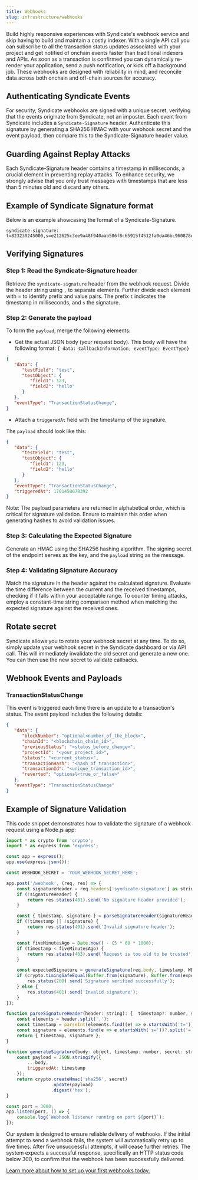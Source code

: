 ```yaml
---
title: Webhooks
slug: infrastructure/webhooks
---
```



Build highly responsive experiences with Syndicate's webhook service and skip having to build and maintain a costly indexer. With a single API call you can subscribe to all the transaction status updates associated with your project and get notified of onchain events faster than traditional indexers and APIs. As soon as a transaction is confirmed you can dynamically re-render your application, send a push notification, or kick off a background job. These webhooks are designed with reliability in mind, and reconcile data across both onchain and off-chain sources for accuracy.

## Authenticating Syndicate Events

For security, Syndicate webhooks are signed with a unique secret, verifying that the events originate from Syndicate, not an imposter. Each event from Syndicate includes a `Syndicate-Signature` header. Authenticate this signature by generating a SHA256 HMAC with your webhook secret and the event payload, then compare this to the Syndicate-Signature header value.

## Guarding Against Replay Attacks

Each Syndicate-Signature header contains a timestamp in milliseconds, a crucial element in preventing replay attacks. To enhance security, we strongly advise that you only trust messages with timestamps that are less than 5 minutes old and discard any others.

## Example of Syndicate Signature format

Below is an example showcasing the format of a Syndicate-Signature.

```
syndicate-signature: t=823230245000,s=e212625c3ee9a48f940aab506f8c65915f4512fa0da46bc960878eb413d024b7
```

## Verifying Signatures

### Step 1: Read the Syndicate-Signature header

Retrieve the `syndicate-signature` header from the webhook request.
Divide the header string using `,` to separate elements. Further divide each element with = to identify prefix and value pairs. The prefix `t` indicates the timestamp in milliseconds, and `s` the signature.

### Step 2: Generate the payload

To form the `payload`, merge the following elements:

- Get the actual JSON body (your request body). This body will have the following format: `{ data: CallbackInformation, eventType: EventType}`

```JSON
{
   "data": {
      "testField": "test",
      "testObject": {
         "field1": 123,
         "field2": "hello"
      }
   },
   "eventType": "TransactionStatusChange",
}
```

- Attach a `triggeredAt` field with the timestamp of the signature.

The `payload` should look like this:

```JSON
{
   "data": {
      "testField": "test",
      "testObject": {
         "field1": 123,
         "field2": "hello"
      }
   },
   "eventType": "TransactionStatusChange",
   "triggeredAt": 1701458678392
}
```

<Note>
  Note: The payload parameters are returned in alphabetical order, which is
  critical for signature validation. Ensure to maintain this order when
  generating hashes to avoid validation issues.
</Note>

### Step 3: Calculating the Expected Signature

Generate an HMAC using the SHA256 hashing algorithm. The signing secret of the endpoint serves as the key, and the `payload` string as the message.

### Step 4: Validating Signature Accuracy

Match the signature in the header against the calculated signature. Evaluate the time difference between the current and the received timestamps, checking if it falls within your acceptable range. To counter timing attacks, employ a constant-time string comparison method when matching the expected signature against the received ones.

## Rotate secret

Syndicate allows you to rotate your webhook secret at any time. To do so, simply update your webhook secret in the Syndicate dashboard or via API call. This will immediately invalidate the old secret and generate a new one. You can then use the new secret to validate callbacks.

## Webhook Events and Payloads

### TransactionStatusChange

This event is triggered each time there is an update to a transaction's status. The event payload includes the following details:

```JSON
{
   "data": {
      "blockNumber": "optional<number_of_the_block>",
      "chainId": "<blockchain_chain_id>",
      "previousStatus": "<status_before_change>",
      "projectId": "<your_project_id>",
      "status": "<current_status>",
      "transactionHash": "<hash_of_transaction>",
      "transactionId": "<unique_transaction_id>",
      "reverted": "optional<true_or_false>"
   },
   "eventType": "TransactionStatusChange"
}
```

## Example of Signature Validation

This code snippet demonstrates how to validate the signature of a webhook request using a Node.js app:

```javascript
import * as crypto from 'crypto';
import * as express from 'express';

const app = express();
app.use(express.json());

const WEBHOOK_SECRET = 'YOUR_WEBHOOK_SECRET_HERE';

app.post('/webhook', (req, res) => {
    const signatureHeader = req.headers['syndicate-signature'] as string;
    if (!signatureHeader) {
        return res.status(401).send('No signature header provided');
    }

    const { timestamp, signature } = parseSignatureHeader(signatureHeader);
    if (!timestamp || !signature) {
        return res.status(401).send('Invalid signature header');
    }

    const fiveMinutesAgo = Date.now() - (5 * 60 * 1000);
    if (timestamp < fiveMinutesAgo) {
        return res.status(403).send('Request is too old to be trusted');
    }

    const expectedSignature = generateSignature(req.body, timestamp, WEBHOOK_SECRET);
    if (crypto.timingSafeEqual(Buffer.from(signature), Buffer.from(expectedSignature))) {
        res.status(200).send('Signature verified successfully');
    } else {
        res.status(401).send('Invalid signature');
    }
});

function parseSignatureHeader(header: string): {  timestamp?: number, signature?: string;} {
    const elements = header.split(',');
    const timestamp = parseInt(elements.find((e) => e.startsWith('t='))?.split('=')[1] || '');
    const signature = elements.find(e => e.startsWith('s='))?.split('=')[1];
    return { timestamp, signature };
}

function generateSignature(body: object, timestamp: number, secret: string): string {
    const payload = JSON.stringify({
        ...body,
        triggeredAt: timestamp
    });
    return crypto.createHmac('sha256', secret)
                 .update(payload)
                 .digest('hex');
}

const port = 3000;
app.listen(port, () => {
    console.log(`Webhook listener running on port ${port}`);
});
```

<Note>
  Our system is designed to ensure reliable delivery of webhooks. If the initial
  attempt to send a webhook fails, the system will automatically retry up to
  five times. After five unsuccessful attempts, it will cease further retries.
  The system expects a successful response, specifically an HTTP status code
  below 300, to confirm that the webhook has been successfully delivered.
</Note>

[Learn more about how to set up your first webhooks today.](../open-api/webhook/post-create-callback.mdx)
